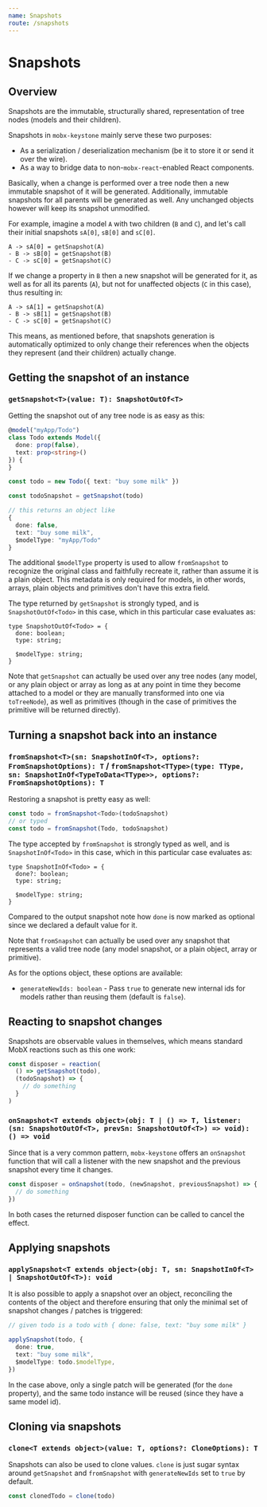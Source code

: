 ```yaml
---
name: Snapshots
route: /snapshots
---
```



<FixStyle />

# Snapshots

## Overview

Snapshots are the immutable, structurally shared, representation of tree nodes (models and their children).

Snapshots in `mobx-keystone` mainly serve these two purposes:

- As a serialization / deserialization mechanism (be it to store it or send it over the wire).
- As a way to bridge data to non-`mobx-react`-enabled React components.

Basically, when a change is performed over a tree node then a new immutable snapshot of it will be generated. Additionally, immutable snapshots for all parents will be generated as well. Any unchanged objects however will keep its snapshot unmodified.

For example, imagine a model `A` with two children (`B` and `C`), and let's call their initial snapshots `sA[0]`, `sB[0]` and `sC[0]`.

```
A -> sA[0] = getSnapshot(A)
- B -> sB[0] = getSnapshot(B)
- C -> sC[0] = getSnapshot(C)
```

If we change a property in `B` then a new snapshot will be generated for it, as well as for all its parents (`A`), but not for unaffected objects (`C` in this case), thus resulting in:

```
A -> sA[1] = getSnapshot(A)
- B -> sB[1] = getSnapshot(B)
- C -> sC[0] = getSnapshot(C)
```

This means, as mentioned before, that snapshots generation is automatically optimized to only change their references when the objects they represent (and their children) actually change.

## Getting the snapshot of an instance

### `getSnapshot<T>(value: T): SnapshotOutOf<T>`

Getting the snapshot out of any tree node is as easy as this:

```ts
@model("myApp/Todo")
class Todo extends Model({
  done: prop(false),
  text: prop<string>()
}) {
}

const todo = new Todo({ text: "buy some milk" })

const todoSnapshot = getSnapshot(todo)

// this returns an object like
{
  done: false,
  text: "buy some milk",
  $modelType: "myApp/Todo"
}
```

The additional `$modelType` property is used to allow `fromSnapshot` to recognize the original class and faithfully recreate it, rather than assume it is a plain object.
This metadata is only required for models, in other words, arrays, plain objects and primitives don't have this extra field.

The type returned by `getSnapshot` is strongly typed, and is `SnapshotOutOf<Todo>` in this case, which in this particular case evaluates as:

```
type SnapshotOutOf<Todo> = {
  done: boolean;
  type: string;

  $modelType: string;
}
```

Note that `getSnapshot` can actually be used over any tree nodes (any model, or any plain object or array as long as at any point in time they become attached to a model or they are manually transformed into one via `toTreeNode`), as well as primitives (though in the case of primitives the primitive will be returned directly).

## Turning a snapshot back into an instance

### `fromSnapshot<T>(sn: SnapshotInOf<T>, options?: FromSnapshotOptions): T` / `fromSnapshot<TType>(type: TType, sn: SnapshotInOf<TypeToData<TType>>, options?: FromSnapshotOptions): T`

Restoring a snapshot is pretty easy as well:

```ts
const todo = fromSnapshot<Todo>(todoSnapshot)
// or typed
const todo = fromSnapshot(Todo, todoSnapshot)
```

The type accepted by `fromSnapshot` is strongly typed as well, and is `SnapshotInOf<Todo>` in this case, which in this particular case evaluates as:

```
type SnapshotInOf<Todo> = {
  done?: boolean;
  type: string;

  $modelType: string;
}
```

Compared to the output snapshot note how `done` is now marked as optional since we declared a default value for it.

Note that `fromSnapshot` can actually be used over any snapshot that represents a valid tree node (any model snapshot, or a plain object, array or primitive).

As for the options object, these options are available:

- `generateNewIds: boolean` - Pass `true` to generate new internal ids for models rather than reusing them (default is `false`).

## Reacting to snapshot changes

Snapshots are observable values in themselves, which means standard MobX reactions such as this one work:

```ts
const disposer = reaction(
  () => getSnapshot(todo),
  (todoSnapshot) => {
    // do something
  }
)
```

### `onSnapshot<T extends object>(obj: T | () => T, listener: (sn: SnapshotOutOf<T>, prevSn: SnapshotOutOf<T>) => void): () => void`

Since that is a very common pattern, `mobx-keystone` offers an `onSnapshot` function that will call a listener with the new snapshot and the previous snapshot every time it changes.

```ts
const disposer = onSnapshot(todo, (newSnapshot, previousSnapshot) => {
  // do something
})
```

In both cases the returned disposer function can be called to cancel the effect.

## Applying snapshots

### `applySnapshot<T extends object>(obj: T, sn: SnapshotInOf<T> | SnapshotOutOf<T>): void`

It is also possible to apply a snapshot over an object, reconciling the contents of the object and therefore ensuring that only the minimal set of snapshot changes / patches is triggered:

```ts
// given todo is a todo with { done: false, text: "buy some milk" }

applySnapshot(todo, {
  done: true,
  text: "buy some milk",
  $modelType: todo.$modelType,
})
```

In the case above, only a single patch will be generated (for the `done` property), and the same todo instance will be reused (since they have a same model id).

## Cloning via snapshots

### `clone<T extends object>(value: T, options?: CloneOptions): T`

Snapshots can also be used to clone values. `clone` is just sugar syntax around `getSnapshot` and `fromSnapshot` with `generateNewIds` set to `true` by default.

```ts
const clonedTodo = clone(todo)
```
